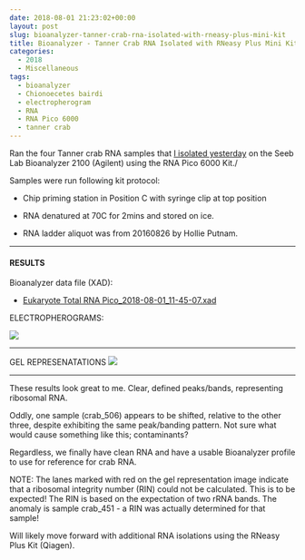 ```yaml
---
date: 2018-08-01 21:23:02+00:00
layout: post
slug: bioanalyzer-tanner-crab-rna-isolated-with-rneasy-plus-mini-kit
title: Bioanalyzer - Tanner Crab RNA Isolated with RNeasy Plus Mini Kit
categories:
  - 2018
  - Miscellaneous
tags:
  - bioanalyzer
  - Chionoecetes bairdi
  - electropherogram
  - RNA
  - RNA Pico 6000
  - tanner crab
---
```


Ran the four Tanner crab RNA samples that [I isolated yesterday](https://robertslab.github.io/sams-notebook/posts/2018-07-31-rna-isolation-tanner-crab-hemolymph-using-rneasy-plus-mini-kit/) on the Seeb Lab Bioanalyzer 2100 (Agilent) using the RNA Pico 6000 Kit./

Samples were run following kit protocol:





  * Chip priming station in Position C with syringe clip at top position



  * RNA denatured at 70C for 2mins and stored on ice.



  * RNA ladder aliquot was from 20160826 by Hollie Putnam.






* * *





#### RESULTS





Bioanalyzer data file (XAD):





  * [Eukaryote Total RNA Pico_2018-08-01_11-45-07.xad](https://owl.fish.washington.edu/Athaliana/20180801_bioanalyzer_crab_RNA/Eukaryote%20Total%20RNA%20Pico_2018-08-01_11-45-07.xad)



ELECTROPHEROGRAMS:

![](https://owl.fish.washington.edu/Athaliana/20180801_bioanalyzer_crab_RNA/20180801_bioanalyzer_crab_electropherogram.jpg)



* * *



GEL REPRESENATATIONS
![](https://owl.fish.washington.edu/Athaliana/20180801_bioanalyzer_crab_RNA/20180801_bioanalyzer_crab_gel.jpg)



* * *



These results look great to me. Clear, defined peaks/bands, representing ribosomal RNA.

Oddly, one sample (crab_506) appears to be shifted, relative to the other three, despite exhibiting the same peak/banding pattern. Not sure what would cause something like this; contaminants?

Regardless, we finally have clean RNA and have a usable Bioanalyzer profile to use for reference for crab RNA.

NOTE: The lanes marked with red on the gel representation image indicate that a ribosomal integrity number (RIN) could not be calculated. This is to be expected! The RIN is based on the expectation of two rRNA bands. The anomaly is sample crab_451 - a RIN was actually determined for that sample!

Will likely move forward with additional RNA isolations using the RNeasy Plus Kit (Qiagen).
